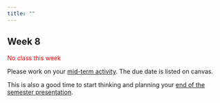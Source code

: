 ```yaml
---
title: ""
---
```


## Week 8

<span style="color:red">No class this week</span>

Please work on your [mid-term activity](https://bgerber123.github.io/FW552/Syllabus.html#mid-term-activity). The due date is listed on canvas.

This is also a good time to start thinking and planning your [end of the semester presentation](https://bgerber123.github.io/FW552/Syllabus.html#student-presentations).